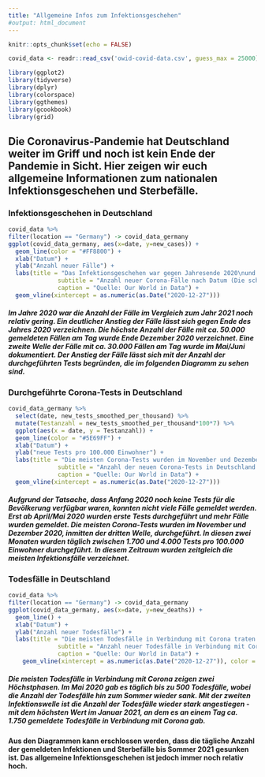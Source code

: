 ```yaml
---
title: "Allgemeine Infos zum Infektionsgeschehen"
#output: html_document
---
```


```r
knitr::opts_chunk$set(echo = FALSE)
```

```r
covid_data <- readr::read_csv('owid-covid-data.csv', guess_max = 25000)
```

```r
library(ggplot2)
library(tidyverse)
library(dplyr)
library(colorspace)
library(ggthemes)
library(gcookbook)
library(grid)
```

## Die Coronavirus-Pandemie hat Deutschland weiter im Griff und noch ist kein Ende der Pandemie in Sicht. Hier zeigen wir euch allgemeine Informationen zum nationalen Infektionsgeschehen und Sterbefälle.

### Infektionsgeschehen in Deutschland

```r
covid_data %>%
filter(location == "Germany") -> covid_data_germany
ggplot(covid_data_germany, aes(x=date, y=new_cases)) +
  geom_line(color = "#FF8800") +
  xlab("Datum") +
  ylab("Anzahl neuer Fälle") +
  labs(title = "Das Infektionsgeschehen war gegen Jahresende 2020\nund im Frühling 2021 am höchsten",
              subtitle = "Anzahl neuer Corona-Fälle nach Datum (Die schwarze Linie kennzeichnet\nden Beginn der Impfungen) ",
              caption = "Quelle: Our World in Data") +
  geom_vline(xintercept = as.numeric(as.Date("2020-12-27")))
```

##### Im Jahre 2020 war die Anzahl der Fälle im Vergleich zum Jahr 2021 noch relativ gering. Ein deutlicher Anstieg der Fälle lässt sich gegen Ende des Jahres 2020 verzeichnen. Die höchste Anzahl der Fälle mit ca. 50.000 gemeldeten Fällen am Tag wurde Ende Dezember 2020 verzeichnet. Eine zweite Welle der Fälle mit ca. 30.000 Fällen am Tag wurde im Mai/Juni dokumentiert. Der Anstieg der Fälle lässt sich mit der Anzahl der durchgeführten Tests begründen, die im folgenden Diagramm zu sehen sind.

### Durchgeführte Corona-Tests in Deutschland

```r

covid_data_germany %>%
  select(date, new_tests_smoothed_per_thousand) %>%
  mutate(Testanzahl = new_tests_smoothed_per_thousand*100*7) %>%
  ggplot(aes(x = date, y = Testanzahl)) +
  geom_line(color = "#5E69FF") +
  xlab("Datum") +
  ylab("neue Tests pro 100.000 Einwohner") +
  labs(title = "Die meisten Corona-Tests wurden im November und Dezember 2020 druchgeführt",
              subtitle = "Anzahl der neuen Corona-Tests in Deutschland nach Datum (Die schwarze Linie kennzeichnet\nden Beginn der Impfungen)",
              caption = "Quelle: Our World in Data") +
  geom_vline(xintercept = as.numeric(as.Date("2020-12-27")))
```

##### Aufgrund der Tatsache, dass Anfang 2020 noch keine Tests für die Bevölkerung verfügbar waren, konnten nicht viele Fälle gemeldet werden. Erst ab April/Mai 2020 wurden erste Tests durchgeführt und mehr Fälle wurden gemeldet. Die meisten Corona-Tests wurden im November und Dezember 2020, inmitten der dritten Welle, durchgeführt. In diesen zwei Monaten wurden täglich zwischen 1.700 und 4.000 Tests pro 100.000 Einwohner durchgeführt. In diesem Zeitraum wurden zeitgleich die meisten Infektionsfälle verzeichnet.

### Todesfälle in Deutschland

```r
covid_data %>%
filter(location == "Germany") -> covid_data_germany 
ggplot(covid_data_germany, aes(x=date, y=new_deaths)) +
  geom_line() +
  xlab("Datum") +
  ylab("Anzahl neuer Todesfälle") +
  labs(title = "Die meisten Todesfälle in Verbindung mit Corona traten im Januar 2021 auf",
              subtitle = "Anzahl neuer Todesfälle in Verbindung mit Corona nach Datum (Die orangene Linie kennzeichnet\nden Beginn der Impfungen)",
              caption = "Quelle: Our World in Data") +
    geom_vline(xintercept = as.numeric(as.Date("2020-12-27")), color = "#FF8800")

```

##### Die meisten Todesfälle in Verbindung mit Corona zeigen zwei Höchstphasen. Im Mai 2020 gab es täglich bis zu 500 Todesfälle, wobei die Anzahl der Todesfälle hin zum Sommer wieder sank. Mit der zweiten Infektionswelle ist die Anzahl der Todesfälle wieder stark angestiegen - mit dem höchsten Wert im Januar 2021, an dem es an einem Tag ca. 1.750 gemeldete Todesfälle in Verbindung mit Corona gab.

#### Aus den Diagrammen kann erschlossen werden, dass die tägliche Anzahl der gemeldeten Infektionen und Sterbefälle bis Sommer 2021 gesunken ist. Das allgemeine Infektionsgeschehen ist jedoch immer noch relativ hoch.
